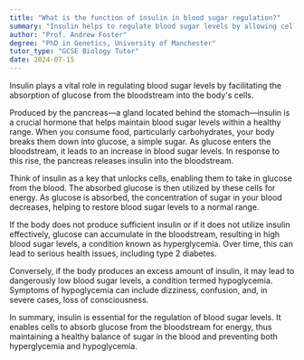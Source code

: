 ```yaml
---
title: "What is the function of insulin in blood sugar regulation?"
summary: "Insulin helps to regulate blood sugar levels by allowing cells to take in glucose from the bloodstream."
author: "Prof. Andrew Foster"
degree: "PhD in Genetics, University of Manchester"
tutor_type: "GCSE Biology Tutor"
date: 2024-07-15
---
```


Insulin plays a vital role in regulating blood sugar levels by facilitating the absorption of glucose from the bloodstream into the body's cells.

Produced by the pancreas—a gland located behind the stomach—insulin is a crucial hormone that helps maintain blood sugar levels within a healthy range. When you consume food, particularly carbohydrates, your body breaks them down into glucose, a simple sugar. As glucose enters the bloodstream, it leads to an increase in blood sugar levels. In response to this rise, the pancreas releases insulin into the bloodstream.

Think of insulin as a key that unlocks cells, enabling them to take in glucose from the blood. The absorbed glucose is then utilized by these cells for energy. As glucose is absorbed, the concentration of sugar in your blood decreases, helping to restore blood sugar levels to a normal range.

If the body does not produce sufficient insulin or if it does not utilize insulin effectively, glucose can accumulate in the bloodstream, resulting in high blood sugar levels, a condition known as hyperglycemia. Over time, this can lead to serious health issues, including type 2 diabetes.

Conversely, if the body produces an excess amount of insulin, it may lead to dangerously low blood sugar levels, a condition termed hypoglycemia. Symptoms of hypoglycemia can include dizziness, confusion, and, in severe cases, loss of consciousness.

In summary, insulin is essential for the regulation of blood sugar levels. It enables cells to absorb glucose from the bloodstream for energy, thus maintaining a healthy balance of sugar in the blood and preventing both hyperglycemia and hypoglycemia.
    